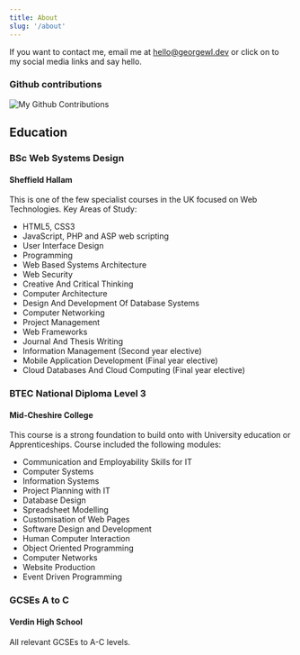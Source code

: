 ```yaml
---
title: About
slug: '/about'
---
```



<About />

If you want to contact me, email me at <a href='mailto:hello@georgewl.dev' target='_blank' rel='noreferrer noopener'>hello@georgewl.dev</a> or click on to my social media links and say hello.

### Github contributions

<Card>
  <Link href='//github.com/georgewl' target='_blank' rel='noopener noreferrer'>
    <Image src='//ghchart.rshah.org/GeorgeWL' title='My Github Contributions' />
  </Link>
</Card>

## Education

### BSc Web Systems Design

#### Sheffield Hallam

This is one of the few specialist courses in the UK focused on Web Technologies. Key Areas of Study:

- HTML5, CSS3
- JavaScript, PHP and ASP web scripting
- User Interface Design
- Programming
- Web Based Systems Architecture
- Web Security
- Creative And Critical Thinking
- Computer Architecture
- Design And Development Of Database Systems
- Computer Networking
- Project Management
- Web Frameworks
- Journal And Thesis Writing
- Information Management (Second year elective)
- Mobile Application Development (Final year elective)
- Cloud Databases And Cloud Computing (Final year elective)

### BTEC National Diploma Level 3

#### Mid-Cheshire College

This course is a strong foundation to build onto with University education or Apprenticeships. Course included the following modules:

- Communication and Employability Skills for IT
- Computer Systems
- Information Systems
- Project Planning with IT
- Database Design
- Spreadsheet Modelling
- Customisation of Web Pages
- Software Design and Development
- Human Computer Interaction
- Object Oriented Programming
- Computer Networks
- Website Production
- Event Driven Programming

### GCSEs A to C

#### Verdin High School

All relevant GCSEs to A-C levels.
